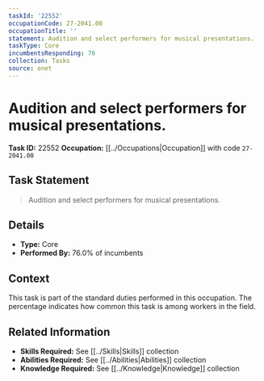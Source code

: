 ```yaml
---
taskId: '22552'
occupationCode: 27-2041.00
occupationTitle: ''
statement: Audition and select performers for musical presentations.
taskType: Core
incumbentsResponding: 76
collection: Tasks
source: onet
---
```

# Audition and select performers for musical presentations.

**Task ID:** 22552
**Occupation:** [[../Occupations|Occupation]] with code `27-2041.00`

## Task Statement

> Audition and select performers for musical presentations.

## Details

- **Type:** Core
- **Performed By:** 76.0% of incumbents

## Context

This task is part of the standard duties performed in this occupation. The percentage indicates how common this task is among workers in the field.

## Related Information

- **Skills Required:** See [[../Skills|Skills]] collection
- **Abilities Required:** See [[../Abilities|Abilities]] collection
- **Knowledge Required:** See [[../Knowledge|Knowledge]] collection
